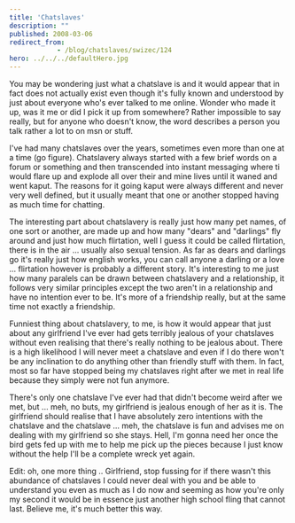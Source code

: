 ```yaml
---
title: 'Chatslaves'
description: ""
published: 2008-03-06
redirect_from: 
            - /blog/chatslaves/swizec/124
hero: ../../../defaultHero.jpg
---
```

You may be wondering just what a chatslave is and it would appear that in fact does not actually exist even though it&#x27;s fully known and understood by just about everyone who&#x27;s ever talked to me online. Wonder who made it up, was it me or did I pick it up from somewhere? Rather impossible to say really, but for anyone who doesn&#x27;t know, the word describes a person you talk rather a lot to on msn or stuff.

I&#x27;ve had many chatslaves over the years, sometimes even more than one at a time (go figure). Chatslavery always started with a few brief words on a forum or something and then transcended into instant messaging where ti would flare up and explode all over their and mine lives until it waned and went kaput. The reasons for it going kaput were always different and never very well defined, but it usually meant that one or another stopped having as much time for chatting.

The interesting part about chatslavery is really just how many pet names, of one sort or another, are made up and how many &quot;dears&quot; and &quot;darlings&quot; fly around and just how much flirtation, well I guess it could be called flirtation, there is in the air ... usually also sexual tension. As far as dears and darlings go it&#x27;s really just how english works, you can call anyone a darling or a love ... flirtation however is probably a different story. It&#x27;s interesting to me just how many paralels can be drawn between chatslavery and a relationship, it follows very similar principles except the two aren&#x27;t in a relationship and have no intention ever to be. It&#x27;s more of a friendship really, but at the same time not exactly a friendship.

Funniest thing about chatslavery, to me, is how it would appear that just about any girlfriend I&#x27;ve ever had gets terribly jealous of your chatslaves without even realising that there&#x27;s really nothing to be jealous about. There is a high likelihood I will never meet a chatslave and even if I do there won&#x27;t be any inclination to do anything other than friendly stuff with them. In fact, most so far have stopped being my chatslaves right after we met in real life because they simply were not fun anymore.

There&#x27;s only one chatslave I&#x27;ve ever had that didn&#x27;t become weird after we met, but ... meh, no buts, my girlfriend is jealous enough of her as it is. The girlfriend should realise that I have absolutely zero intentions with the chatslave and the chatslave ... meh, the chatslave is fun and advises me on dealing with my girlfriend so she stays. Hell, I&#x27;m gonna need her once the bird gets fed up with me to help me pick up the pieces because I just know without the help I&#x27;ll be a complete wreck yet again.

Edit: oh, one more thing .. Girlfriend, stop fussing for if there wasn&#x27;t this abundance of chatslaves I could never deal with you and be able to understand you even as much as I do now and seeming as how you&#x27;re only my second it would be in essence just another high school fling that cannot last. Believe me, it&#x27;s much better this way.